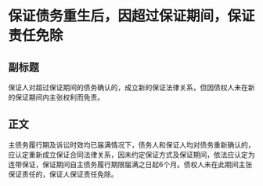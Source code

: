 # 保证债务重生后，因超过保证期间，保证责任免除
## 副标题
保证人对超过保证期间的债务确认的，成立新的保证法律关系，但因债权人未在新的保证期间内主张权利而免责。
## 正文
主债务履行期及诉讼时效均已届满情况下，债务人和保证人均对债务重新确认的，应认定重新成立保证合同法律关系，因未约定保证方式及保证期间，依法应认定为连带保证，保证期间自主债务履行期限届满之日起6个月。债权人未在此期间主张保证责任的，保证人保证责任免除。
